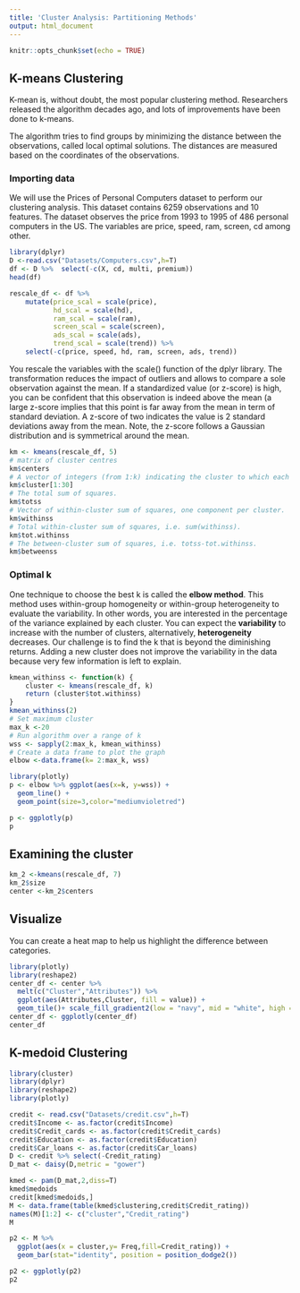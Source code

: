 ```yaml
---
title: 'Cluster Analysis: Partitioning Methods'
output: html_document
---
```


```r
knitr::opts_chunk$set(echo = TRUE)
```

## K-means Clustering
K-mean is, without doubt, the most popular clustering method. Researchers released the algorithm decades ago, and lots of improvements have been done to k-means.

The algorithm tries to find groups by minimizing the distance between the observations, called local optimal solutions. The distances are measured based on the coordinates of the observations. 

### Importing data
We will use the Prices of Personal Computers dataset to perform our clustering analysis. This dataset contains 6259 observations and 10 features. The dataset observes the price from 1993 to 1995 of 486 personal computers in the US. The variables are price, speed, ram, screen, cd among other.
```r
library(dplyr)
D <-read.csv("Datasets/Computers.csv",h=T)
df <- D %>%  select(-c(X, cd, multi, premium))
head(df)
```


```r
rescale_df <- df %>%
    mutate(price_scal = scale(price),
           hd_scal = scale(hd),
           ram_scal = scale(ram),
           screen_scal = scale(screen),
           ads_scal = scale(ads),
           trend_scal = scale(trend)) %>%
    select(-c(price, speed, hd, ram, screen, ads, trend))
```

You rescale the variables with the scale() function of the dplyr library. The transformation reduces the impact of outliers and allows to compare a sole observation against the mean. If a standardized value (or z-score) is high, you can be confident that this observation is indeed above the mean (a large z-score implies that this point is far away from the mean in term of standard deviation. A z-score of two indicates the value is 2 standard deviations away from the mean. Note, the z-score follows a Gaussian distribution and is symmetrical around the mean.
```r
km <- kmeans(rescale_df, 5)
# matrix of cluster centres
km$centers
# A vector of integers (from 1:k) indicating the cluster to which each point is allocated.
km$cluster[1:30]
# The total sum of squares.
km$totss
# Vector of within-cluster sum of squares, one component per cluster.
km$withinss
# Total within-cluster sum of squares, i.e. sum(withinss).
km$tot.withinss
# The between-cluster sum of squares, i.e. totss-tot.withinss.
km$betweenss
```

### Optimal k
One technique to choose the best k is called the **elbow method**. This method uses within-group homogeneity or within-group heterogeneity to evaluate the variability. In other words, you are interested in the percentage of the variance explained by each cluster. You can expect the **variability** to increase with the number of clusters, alternatively, **heterogeneity** decreases. Our challenge is to find the k that is beyond the diminishing returns. Adding a new cluster does not improve the variability in the data because very few information is left to explain.
```r
kmean_withinss <- function(k) {
    cluster <- kmeans(rescale_df, k)
    return (cluster$tot.withinss)
}
kmean_withinss(2)
# Set maximum cluster 
max_k <-20 
# Run algorithm over a range of k 
wss <- sapply(2:max_k, kmean_withinss)
# Create a data frame to plot the graph
elbow <-data.frame(k= 2:max_k, wss)
```

```r
library(plotly)
p <- elbow %>% ggplot(aes(x=k, y=wss)) +
  geom_line() +
  geom_point(size=3,color="mediumvioletred")

p <- ggplotly(p)
p
```

## Examining the cluster
```r
km_2 <-kmeans(rescale_df, 7)
km_2$size		
center <-km_2$centers
```

## Visualize
You can create a heat map to help us highlight the difference between categories.
```r
library(plotly)
library(reshape2)
center_df <- center %>%
  melt(c("Cluster","Attributes")) %>%
  ggplot(aes(Attributes,Cluster, fill = value)) +
  geom_tile()+ scale_fill_gradient2(low = "navy", mid = "white", high = "mediumvioletred")
center_df <- ggplotly(center_df)
center_df
```

## K-medoid Clustering
```r
library(cluster)
library(dplyr)
library(reshape2)
library(plotly)
```

```r
credit <- read.csv("Datasets/credit.csv",h=T)
credit$Income <- as.factor(credit$Income)
credit$Credit_cards <- as.factor(credit$Credit_cards)
credit$Education <- as.factor(credit$Education)
credit$Car_loans <- as.factor(credit$Car_loans)
D <- credit %>% select(-Credit_rating)
D_mat <- daisy(D,metric = "gower")
```

```r
kmed <- pam(D_mat,2,diss=T)
kmed$medoids
credit[kmed$medoids,]
M <- data.frame(table(kmed$clustering,credit$Credit_rating))
names(M)[1:2] <- c("cluster","Credit_rating")
M
```

```r
p2 <- M %>%
  ggplot(aes(x = cluster,y= Freq,fill=Credit_rating)) + 
  geom_bar(stat="identity", position = position_dodge2())

p2 <- ggplotly(p2)
p2
```